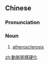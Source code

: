 ==Chinese==
{{zh-forms|s=动脉粥样硬化|type=2112}}
{{wikipedia|lang=zh}}

===Pronunciation===
{{zh-pron
|m=dòngmài zhōuyàng yìnghuà
|c=dung6 mak6 zuk1 joeng6 ngaang6 faa3
|cat=n
}}

===Noun===
{{zh-noun}}

# {{lb|zh|pathology}} [[atherosclerosis]]

[[zh:動脈粥樣硬化]]